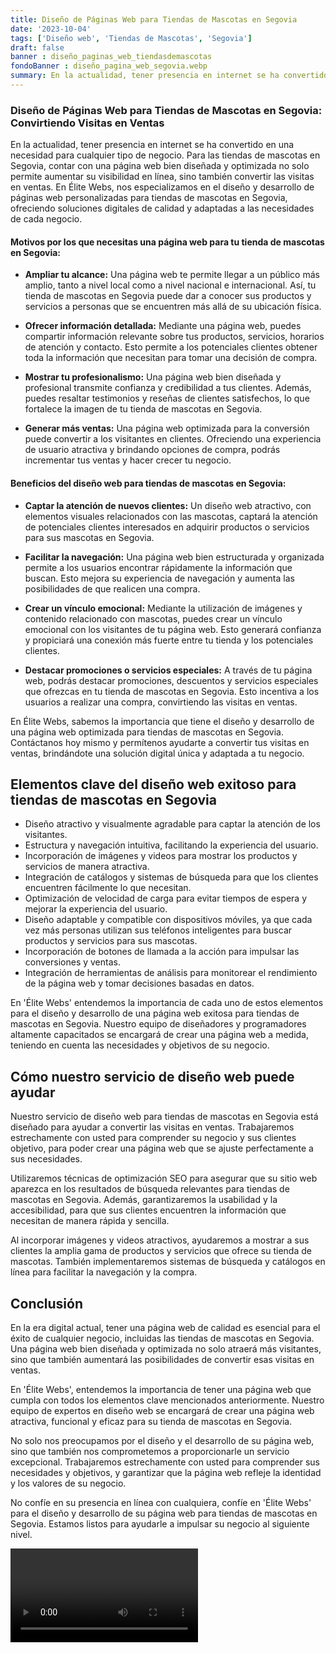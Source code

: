 ```yaml
---
title: Diseño de Páginas Web para Tiendas de Mascotas en Segovia
date: '2023-10-04'
tags: ['Diseño web', 'Tiendas de Mascotas', 'Segovia']
draft: false
banner : diseño_paginas_web_tiendasdemascotas
fondoBanner : diseño_pagina_web_segovia.webp
summary: En la actualidad, tener presencia en internet se ha convertido en una necesidad para cualquier tipo de negocio. Para las tiendas de mascotas en Segovia, contar con una página web bien diseñada y optimizada no solo permite aumentar su visibilidad en línea, sino también convertir las visitas en ventas. En Élite Webs, nos especializamos en el diseño y desarrollo de páginas web personalizadas para tiendas de mascotas en Segovia, ofreciendo soluciones digitales de calidad y adaptadas a las necesidades de cada negocio.
---
```


### **Diseño de Páginas Web para Tiendas de Mascotas en Segovia: Convirtiendo Visitas en Ventas**

En la actualidad, tener presencia en internet se ha convertido en una necesidad para cualquier tipo de negocio. Para las tiendas de mascotas en Segovia, contar con una página web bien diseñada y optimizada no solo permite aumentar su visibilidad en línea, sino también convertir las visitas en ventas. En Élite Webs, nos especializamos en el diseño y desarrollo de páginas web personalizadas para tiendas de mascotas en Segovia, ofreciendo soluciones digitales de calidad y adaptadas a las necesidades de cada negocio.

#### **Motivos por los que necesitas una página web para tu tienda de mascotas en Segovia:**

- **Ampliar tu alcance:** Una página web te permite llegar a un público más amplio, tanto a nivel local como a nivel nacional e internacional. Así, tu tienda de mascotas en Segovia puede dar a conocer sus productos y servicios a personas que se encuentren más allá de su ubicación física.

- **Ofrecer información detallada:** Mediante una página web, puedes compartir información relevante sobre tus productos, servicios, horarios de atención y contacto. Esto permite a los potenciales clientes obtener toda la información que necesitan para tomar una decisión de compra.

- **Mostrar tu profesionalismo:** Una página web bien diseñada y profesional transmite confianza y credibilidad a tus clientes. Además, puedes resaltar testimonios y reseñas de clientes satisfechos, lo que fortalece la imagen de tu tienda de mascotas en Segovia.

- **Generar más ventas:** Una página web optimizada para la conversión puede convertir a los visitantes en clientes. Ofreciendo una experiencia de usuario atractiva y brindando opciones de compra, podrás incrementar tus ventas y hacer crecer tu negocio.

#### **Beneficios del diseño web para tiendas de mascotas en Segovia:**

- **Captar la atención de nuevos clientes:** Un diseño web atractivo, con elementos visuales relacionados con las mascotas, captará la atención de potenciales clientes interesados en adquirir productos o servicios para sus mascotas en Segovia.

- **Facilitar la navegación:** Una página web bien estructurada y organizada permite a los usuarios encontrar rápidamente la información que buscan. Esto mejora su experiencia de navegación y aumenta las posibilidades de que realicen una compra.

- **Crear un vínculo emocional:** Mediante la utilización de imágenes y contenido relacionado con mascotas, puedes crear un vínculo emocional con los visitantes de tu página web. Esto generará confianza y propiciará una conexión más fuerte entre tu tienda y los potenciales clientes.

- **Destacar promociones o servicios especiales:** A través de tu página web, podrás destacar promociones, descuentos y servicios especiales que ofrezcas en tu tienda de mascotas en Segovia. Esto incentiva a los usuarios a realizar una compra, convirtiendo las visitas en ventas.

En Élite Webs, sabemos la importancia que tiene el diseño y desarrollo de una página web optimizada para tiendas de mascotas en Segovia. Contáctanos hoy mismo y permítenos ayudarte a convertir tus visitas en ventas, brindándote una solución digital única y adaptada a tu negocio.

<GifSeo />

<Cta />

## Elementos clave del diseño web exitoso para tiendas de mascotas en Segovia

- Diseño atractivo y visualmente agradable para captar la atención de los visitantes.
- Estructura y navegación intuitiva, facilitando la experiencia del usuario.
- Incorporación de imágenes y videos para mostrar los productos y servicios de manera atractiva.
- Integración de catálogos y sistemas de búsqueda para que los clientes encuentren fácilmente lo que necesitan.
- Optimización de velocidad de carga para evitar tiempos de espera y mejorar la experiencia del usuario.
- Diseño adaptable y compatible con dispositivos móviles, ya que cada vez más personas utilizan sus teléfonos inteligentes para buscar productos y servicios para sus mascotas.
- Incorporación de botones de llamada a la acción para impulsar las conversiones y ventas.
- Integración de herramientas de análisis para monitorear el rendimiento de la página web y tomar decisiones basadas en datos.

En 'Élite Webs' entendemos la importancia de cada uno de estos elementos para el diseño y desarrollo de una página web exitosa para tiendas de mascotas en Segovia. Nuestro equipo de diseñadores y programadores altamente capacitados se encargará de crear una página web a medida, teniendo en cuenta las necesidades y objetivos de su negocio.

## Cómo nuestro servicio de diseño web puede ayudar

Nuestro servicio de diseño web para tiendas de mascotas en Segovia está diseñado para ayudar a convertir las visitas en ventas. Trabajaremos estrechamente con usted para comprender su negocio y sus clientes objetivo, para poder crear una página web que se ajuste perfectamente a sus necesidades.

Utilizaremos técnicas de optimización SEO para asegurar que su sitio web aparezca en los resultados de búsqueda relevantes para tiendas de mascotas en Segovia. Además, garantizaremos la usabilidad y la accesibilidad, para que sus clientes encuentren la información que necesitan de manera rápida y sencilla.

Al incorporar imágenes y videos atractivos, ayudaremos a mostrar a sus clientes la amplia gama de productos y servicios que ofrece su tienda de mascotas. También implementaremos sistemas de búsqueda y catálogos en línea para facilitar la navegación y la compra.

## Conclusión

En la era digital actual, tener una página web de calidad es esencial para el éxito de cualquier negocio, incluidas las tiendas de mascotas en Segovia. Una página web bien diseñada y optimizada no solo atraerá más visitantes, sino que también aumentará las posibilidades de convertir esas visitas en ventas.

En 'Élite Webs', entendemos la importancia de tener una página web que cumpla con todos los elementos clave mencionados anteriormente. Nuestro equipo de expertos en diseño web se encargará de crear una página web atractiva, funcional y eficaz para su tienda de mascotas en Segovia.

No solo nos preocupamos por el diseño y el desarrollo de su página web, sino que también nos comprometemos a proporcionarle un servicio excepcional. Trabajaremos estrechamente con usted para comprender sus necesidades y objetivos, y garantizar que la página web refleje la identidad y los valores de su negocio.

No confíe en su presencia en línea con cualquiera, confíe en 'Élite Webs' para el diseño y desarrollo de su página web para tiendas de mascotas en Segovia. Estamos listos para ayudarle a impulsar su negocio al siguiente nivel.

<Video />

<CtaBot job='Tiendas de Mascotas' city='Segovia'/>

<Gmaps query='Segovia+españa+maps' />